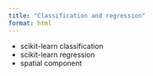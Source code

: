 ```yaml
---
title: "Classification and regression"
format: html
---
```


- scikit-learn classification
- scikit-learn regression
- spatial component